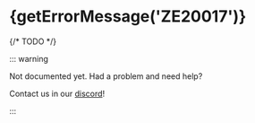 
# {getErrorMessage('ZE20017')}

<ErrorInfo code="ZE20017" terminal />

{/* TODO */}

::: warning

Not documented yet. Had a problem and need help?

Contact us in our [discord](https://zephyr-cloud.io/discord)!

:::
